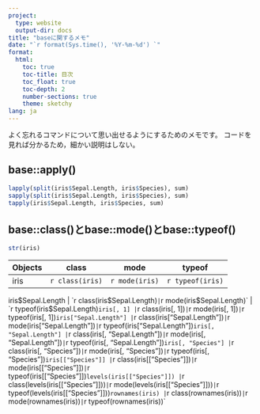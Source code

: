```yaml
---
project:
  type: website
  output-dir: docs
title: "baseに関するメモ"
date: "`r format(Sys.time(), '%Y-%m-%d') `"
format:
  html:
    toc: true
    toc-title: 目次
    toc_float: true
    toc-depth: 2
    number-sections: true
    theme: sketchy
lang: ja
---
```


よく忘れるコマンドについて思い出せるようにするためのメモです。
コードを見れば分かるため，細かい説明はしない。

## base::apply()

```r
lapply(split(iris$Sepal.Length, iris$Species), sum)
sapply(split(iris$Sepal.Length, iris$Species), sum)
tapply(iris$Sepal.Length, iris$Species, sum)
```

## base::class()とbase::mode()とbase::typeof()

```r
str(iris)
```

Objects | class | mode | typeof |
|:---|:---:|:---:|:---:|
iris | `r class(iris)` | `r mode(iris)` | `r typeof(iris)`
iris$Sepal.Length | `r class(iris$Sepal.Length)` | `r mode(iris$Sepal.Length)` | `r typeof(iris$Sepal.Length)`
iris[, 1] | `r class(iris[, 1])` | `r mode(iris[, 1])` | `r typeof(iris[, 1])`
iris["Sepal.Length"] | `r class(iris["Sepal.Length"])` | `r mode(iris["Sepal.Length"])` | `r typeof(iris["Sepal.Length"])`
iris[, "Sepal.Length"] | `r class(iris[, "Sepal.Length"])` | `r mode(iris[, "Sepal.Length"])` | `r typeof(iris[, "Sepal.Length"])`
iris[, "Species"] | `r class(iris[, "Species"])` | `r mode(iris[, "Species"])` | `r typeof(iris[, "Species"])`
iris[["Species"]] | `r class(iris[["Species"]])` | `r mode(iris[["Species"]])` | `r typeof(iris[["Species"]])`
levels(iris[["Species"]]) | `r class(levels(iris[["Species"]]))` | `r mode(levels(iris[["Species"]]))` | `r typeof(levels(iris[["Species"]]))`
rownames(iris) | `r class(rownames(iris))` | `r mode(rownames(iris))` | `r typeof(rownames(iris))`
